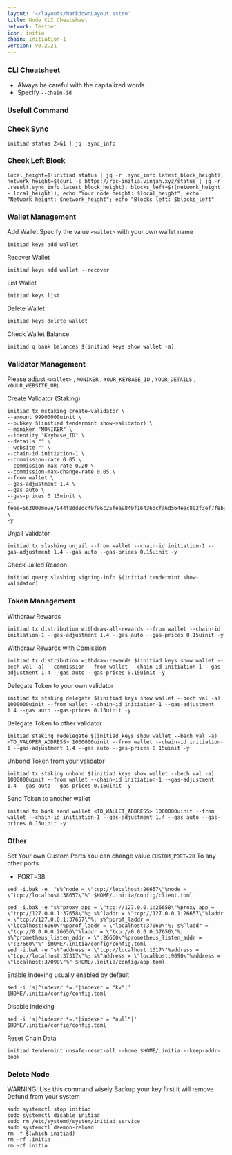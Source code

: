```yaml
---
layout: '~/layouts/MarkdownLayout.astro'
title: Node CLI Cheatsheet
network: Testnet
icon: initia
chain: initiation-1
version: v0.2.21
---
```


### CLI Cheatsheet

- Always be careful with the capitalized words
- Specify `--chain-id`

### Usefull Command

### Check Sync
```
initiad status 2>&1 | jq .sync_info
```
### Check Left Block
```
local_height=$(initiad status | jq -r .sync_info.latest_block_height); network_height=$(curl -s https://rpc-initia.vinjan.xyz/status | jq -r .result.sync_info.latest_block_height); blocks_left=$((network_height - local_height)); echo "Your node height: $local_height"; echo "Network height: $network_height"; echo "Blocks left: $blocks_left"
```
### Wallet Management

Add Wallet
Specify the value `<wallet>` with your own wallet name

```
initiad keys add wallet
```

Recover Wallet
```
initiad keys add wallet --recover
```

List Wallet
```
initiad keys list
```

Delete Wallet
```
initiad keys delete wallet
```

Check Wallet Balance
```
initiad q bank balances $(initiad keys show wallet -a)
```

### Validator Management

Please adjust `<wallet>` , `MONIKER` , `YOUR_KEYBASE_ID` , `YOUR_DETAILS` , `YOUUR_WEBSITE_URL`

Create Validator (Staking)

```
initiad tx mstaking create-validator \
--amount 99900000uinit \
--pubkey $(initiad tendermint show-validator) \
--moniker "MONIKER" \
--identity "Keybase_ID" \
--details "" \
--website "" \
--chain-id initiation-1 \
--commission-rate 0.05 \
--commission-max-rate 0.20 \
--commission-max-change-rate 0.05 \
--from wallet \
--gas-adjustment 1.4 \
--gas auto \
--gas-prices 0.15uinit \
--fees=563000move/944f8dd8dc49f96c25fea9849f16436dcfa6d564eec802f3ef7f8b3ea85368ff \
-y
```

Unjail Validator
```
initiad tx slashing unjail --from wallet --chain-id initiation-1 --gas-adjustment 1.4 --gas auto --gas-prices 0.15uinit -y
```

Check Jailed Reason
```
initiad query slashing signing-info $(initiad tendermint show-validator)
```

### Token Management

Withdraw Rewards
```
initiad tx distribution withdraw-all-rewards --from wallet --chain-id initiation-1 --gas-adjustment 1.4 --gas auto --gas-prices 0.15uinit -y
```

Withdraw Rewards with Comission
```
initiad tx distribution withdraw-rewards $(initiad keys show wallet --bech val -a) --commission --from wallet --chain-id initiation-1 --gas-adjustment 1.4 --gas auto --gas-prices 0.15uinit -y
```

Delegate Token to your own validator
```
initiad tx staking delegate $(initiad keys show wallet --bech val -a) 1000000uinit --from wallet --chain-id initiation-1 --gas-adjustment 1.4 --gas auto --gas-prices 0.15uinit -y
```

Delegate Token to other validator
```
initiad staking redelegate $(initiad keys show wallet --bech val -a) <TO_VALOPER_ADDRESS> 1000000uinit --from wallet --chain-id initiation-1 --gas-adjustment 1.4 --gas auto --gas-prices 0.15uinit -y
```

Unbond Token from your validator
```
initiad tx staking unbond $(initiad keys show wallet --bech val -a) 1000000uinit --from wallet --chain-id initiation-1 --gas-adjustment 1.4 --gas auto --gas-prices 0.15uinit -y
```

Send Token to another wallet
```
initiad tx bank send wallet <TO_WALLET_ADDRESS> 1000000uinit --from wallet --chain-id initiation-1 --gas-adjustment 1.4 --gas auto --gas-prices 0.15uinit -y
```

### Other

Set Your own Custom Ports
You can change value `CUSTOM_PORT=20` To any other ports

- PORT=38

```
sed -i.bak -e  "s%^node = \"tcp://localhost:26657\"%node = \"tcp://localhost:38657\"%" $HOME/.initia/config/client.toml
```
```
sed -i.bak -e "s%^proxy_app = \"tcp://127.0.0.1:26658\"%proxy_app = \"tcp://127.0.0.1:37658\"%; s%^laddr = \"tcp://127.0.0.1:26657\"%laddr = \"tcp://127.0.0.1:37657\"%; s%^pprof_laddr = \"localhost:6060\"%pprof_laddr = \"localhost:37060\"%; s%^laddr = \"tcp://0.0.0.0:26656\"%laddr = \"tcp://0.0.0.0:37656\"%; s%^prometheus_listen_addr = \":26660\"%prometheus_listen_addr = \":37660\"%" $HOME/.initia/config/config.toml
sed -i.bak -e "s%^address = \"tcp://localhost:1317\"%address = \"tcp://localhost:37317\"%; s%^address = \"localhost:9090\"%address = \"localhost:37090\"%" $HOME/.initia/config/app.toml
```

Enable Indexing usually enabled by default
```
sed -i 's|^indexer *=.*|indexer = "kv"|' $HOME/.initia/config/config.toml
```

Disable Indexing
```
sed -i 's|^indexer *=.*|indexer = "null"|' $HOME/.initia/config/config.toml
```

Reset Chain Data
```
initiad tendermint unsafe-reset-all --home $HOME/.initia --keep-addr-book
```

### Delete Node

WARNING! Use this command wisely 
Backup your key first it will remove Defund from your system

```
sudo systemctl stop initiad
sudo systemctl disable initiad
sudo rm /etc/systemd/system/initiad.service
sudo systemctl daemon-reload
rm -f $(which initiad)
rm -rf .initia
rm -rf initia
```
